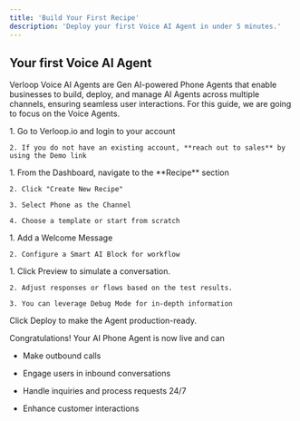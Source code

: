 ```yaml
---
title: 'Build Your First Recipe'
description: 'Deploy your first Voice AI Agent in under 5 minutes.'
---
```


## Your first Voice AI Agent

Verloop Voice AI Agents are Gen AI-powered Phone Agents that enable businesses to build, deploy, and manage AI Agents across multiple channels, ensuring seamless user interactions. For this guide, we are going to focus on the Voice Agents.

<Steps>
  <Step title="Login to Verloop">
    1. Go to Verloop.io and login to your account

    2. If you do not have an existing account, **reach out to sales** by using the Demo link
  </Step>

  <Step title="Your First Voice AI Agent">
    1. From the Dashboard, navigate to the **Recipe** section

    2. Click "Create New Recipe"

    3. Select Phone as the Channel

    4. Choose a template or start from scratch
  </Step>

  <Step title="Design your Agent">
    1. Add a Welcome Message

    2. Configure a Smart AI Block for workflow
  </Step>

  <Step title="Test your Agent">
    1. Click Preview to simulate a conversation.

    2. Adjust responses or flows based on the test results.

    3. You can leverage Debug Mode for in-depth information
  </Step>

  <Step title="Deploy">
    Click Deploy to make the Agent production-ready.
  </Step>
</Steps>

Congratulations! Your AI Phone Agent is now live and can

* Make outbound calls

* Engage users in inbound conversations

* Handle inquiries and process requests 24/7

* Enhance customer interactions